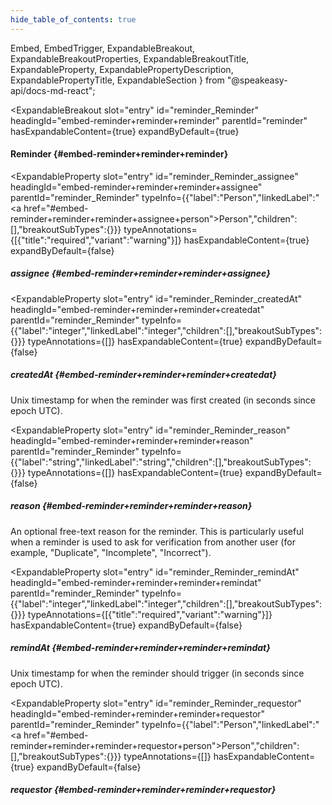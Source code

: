 ```yaml
---
hide_table_of_contents: true
---
```

  Embed,
  EmbedTrigger,
  ExpandableBreakout,
  ExpandableBreakoutProperties,
  ExpandableBreakoutTitle,
  ExpandableProperty,
  ExpandablePropertyDescription,
  ExpandablePropertyTitle,
  ExpandableSection
} from "@speakeasy-api/docs-md-react";

<ExpandableSection>

<ExpandableBreakout
  slot="entry"
  id="reminder_Reminder"
  headingId="embed-reminder+reminder+reminder"
  parentId="reminder"
  hasExpandableContent={true}
  expandByDefault={true}
>

<ExpandableBreakoutTitle slot="title">

#### Reminder \{#embed-reminder+reminder+reminder\}

</ExpandableBreakoutTitle>

<ExpandableBreakoutProperties slot="properties">

<ExpandableProperty
  slot="entry"
  id="reminder_Reminder_assignee"
  headingId="embed-reminder+reminder+reminder+assignee"
  parentId="reminder_Reminder"
  typeInfo={{"label":"Person","linkedLabel":"<a href=\"#embed-reminder+reminder+reminder+assignee+person\">Person</a>","children":[],"breakoutSubTypes":{}}}
  typeAnnotations={[{"title":"required","variant":"warning"}]}
  hasExpandableContent={true}
  expandByDefault={false}
>

<ExpandablePropertyTitle slot="title">

##### assignee \{#embed-reminder+reminder+reminder+assignee\}

</ExpandablePropertyTitle>

<Embed slot="embed">

<EmbedTrigger slot="trigger" embedTitle="assignee" triggerText="View assignee details">

<Embedassignee />

</EmbedTrigger>

</Embed>

</ExpandableProperty>

<ExpandableProperty
  slot="entry"
  id="reminder_Reminder_createdAt"
  headingId="embed-reminder+reminder+reminder+createdat"
  parentId="reminder_Reminder"
  typeInfo={{"label":"integer","linkedLabel":"integer","children":[],"breakoutSubTypes":{}}}
  typeAnnotations={[]}
  hasExpandableContent={true}
  expandByDefault={false}
>

<ExpandablePropertyTitle slot="title">

##### createdAt \{#embed-reminder+reminder+reminder+createdat\}

</ExpandablePropertyTitle>

<ExpandablePropertyDescription slot="description">

Unix timestamp for when the reminder was first created (in seconds since epoch UTC).

</ExpandablePropertyDescription>

</ExpandableProperty>

<ExpandableProperty
  slot="entry"
  id="reminder_Reminder_reason"
  headingId="embed-reminder+reminder+reminder+reason"
  parentId="reminder_Reminder"
  typeInfo={{"label":"string","linkedLabel":"string","children":[],"breakoutSubTypes":{}}}
  typeAnnotations={[]}
  hasExpandableContent={true}
  expandByDefault={false}
>

<ExpandablePropertyTitle slot="title">

##### reason \{#embed-reminder+reminder+reminder+reason\}

</ExpandablePropertyTitle>

<ExpandablePropertyDescription slot="description">

An optional free-text reason for the reminder. This is particularly useful when a reminder is used to ask for verification from another user (for example, "Duplicate", "Incomplete", "Incorrect").

</ExpandablePropertyDescription>

</ExpandableProperty>

<ExpandableProperty
  slot="entry"
  id="reminder_Reminder_remindAt"
  headingId="embed-reminder+reminder+reminder+remindat"
  parentId="reminder_Reminder"
  typeInfo={{"label":"integer","linkedLabel":"integer","children":[],"breakoutSubTypes":{}}}
  typeAnnotations={[{"title":"required","variant":"warning"}]}
  hasExpandableContent={true}
  expandByDefault={false}
>

<ExpandablePropertyTitle slot="title">

##### remindAt \{#embed-reminder+reminder+reminder+remindat\}

</ExpandablePropertyTitle>

<ExpandablePropertyDescription slot="description">

Unix timestamp for when the reminder should trigger (in seconds since epoch UTC).

</ExpandablePropertyDescription>

</ExpandableProperty>

<ExpandableProperty
  slot="entry"
  id="reminder_Reminder_requestor"
  headingId="embed-reminder+reminder+reminder+requestor"
  parentId="reminder_Reminder"
  typeInfo={{"label":"Person","linkedLabel":"<a href=\"#embed-reminder+reminder+reminder+requestor+person\">Person</a>","children":[],"breakoutSubTypes":{}}}
  typeAnnotations={[]}
  hasExpandableContent={true}
  expandByDefault={false}
>

<ExpandablePropertyTitle slot="title">

##### requestor \{#embed-reminder+reminder+reminder+requestor\}

</ExpandablePropertyTitle>

<Embed slot="embed">

<EmbedTrigger slot="trigger" embedTitle="requestor" triggerText="View requestor details">

<Embedrequestor />

</EmbedTrigger>

</Embed>

</ExpandableProperty>

</ExpandableBreakoutProperties>

</ExpandableBreakout>

</ExpandableSection>
